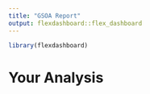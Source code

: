 ```yaml
---
title: "GSOA Report"
output: flexdashboard::flex_dashboard
---
```


```r
library(flexdashboard)

```


# Your Analysis {data-icon="fa-user"}

